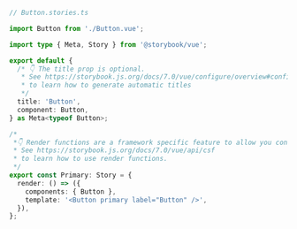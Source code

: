 ```ts
// Button.stories.ts

import Button from './Button.vue';

import type { Meta, Story } from '@storybook/vue';

export default {
  /* 👇 The title prop is optional.
   * See https://storybook.js.org/docs/7.0/vue/configure/overview#configure-story-loading
   * to learn how to generate automatic titles
   */
  title: 'Button',
  component: Button,
} as Meta<typeof Button>;

/*
 *👇 Render functions are a framework specific feature to allow you control on how the component renders.
 * See https://storybook.js.org/docs/7.0/vue/api/csf
 * to learn how to use render functions.
 */
export const Primary: Story = {
  render: () => ({
    components: { Button },
    template: '<Button primary label="Button" />',
  }),
};
```